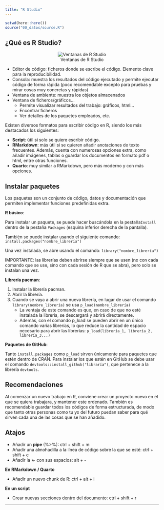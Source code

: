 ```yaml
---
title: "R Studio"
---
```


```r
setwd(here::here())
source("00_datos/source.R")
```

## ¿Qué es R Studio?

<center>

![Ventanas de R Studio](01_img/ventanas_rstudio.png)

</center>

-   Editor de código: ficheros donde se escribe el código. Elemento clave para la reproducibilidad.
-   Consola: muestra los resultados del código ejecutado y permite ejecutar código de forma rápida (poco recomendable excepto para pruebas y mirar cosas muy concretas y rápidas)
-   Ventana de ambiente: muestra los objetos almacenados
-   Ventana de ficheros/gráficos…
    -   Permite visualizar resultados del trabajo: gráficos, html…
    -   Encontrar ficheros
    -   Ver detalles de los paquetes empleados, etc.

Existen diversos formatos para escribir código en R, siendo los más destacados los siguientes:

-   **Script**: útil si solo se quiere escribir código.
-   **RMarkdown**: más útil si se quieren añadir anotaciones de texto frecuentes. Además, cuenta con numerosas opciones extra, como añadir imágenes, tablas o guardar los documentos en formato pdf o html, entre otras funciones.
-   **Quarto**: muy similar a RMarkdown, pero más moderno y con más opciones.

## Instalar paquetes

Los paquetes son un conjunto de código, datos y documentación que permiten implementar funciones predefinidas extra.

**R básico**:

Para instalar un paquete, se puede hacer buscándola en la pestaña`Install` dentro de la pestaña `Packages` (esquina inferior derecha de la pantalla).

También se puede instalar usando el siguiente comando: `install.packages("nombre_librería")`

Una vez instalada, se abre usando el comando: `library("nombre_librería")`

IMPORTANTE: las librerías deben abrirse siempre que se usen (no con cada comando que se use, sino con cada sesión de R que se abra), pero solo se instalan una vez.

**Librería pacman**:

1.  Instalar la librería pacman.
2.  Abrir la librería.
3.  Cuando se vaya a abrir una nueva librería, en lugar de usar el comando `library(nombre_librería)` se usa `p_load(nombre_librería)`
    -   La ventaja de este comando es que, en caso de que no esté instalada la librería, se descargará y abrirá directamente.
    -   Además, con el comando p_load se pueden abrir en un único comando varias librerías, lo que reduce la cantidad de espacio necesario para abrir las librerías: `p_load(librería_1, librería_2, librería_3...)`

**Paquetes de GitHub**:

Tanto `install.packages` como `p_load` sirven únicamente para paquetes que estén dentro de CRAN. Para instalar los que estén en GitHub se debe usar el comando `devtools::install_github("libraría")`, que pertenece a la librería `devtools`.

## Recomendaciones

Al comenzar un nuevo trabajo en R, conviene crear un proyecto nuevo en el que se quiera trabajara, y mantener este ordenado. También es recomendable guardar todos los códigos de forma estructurada, de modo que tanto otras personas como tu yo del futuro puedan saber para qué sirven cada una de las cosas que se han añadido.

## Atajos

-   Añadir un **pipe** (%\>%): ctrl + shift + m
-   Añadir una almohadilla a la línea de código sobre la que se esté: ctrl + shift + c
-   Añadir la \<- con sus espacios: alt + -

**En RMarkdown / Quarto**

-   Añadir un nuevo chunk de R: ctrl + alt + i

**En un script**

-   Crear nuevas secciones dentro del documento: ctrl + shift + r

------------------------------------------------------------------------
